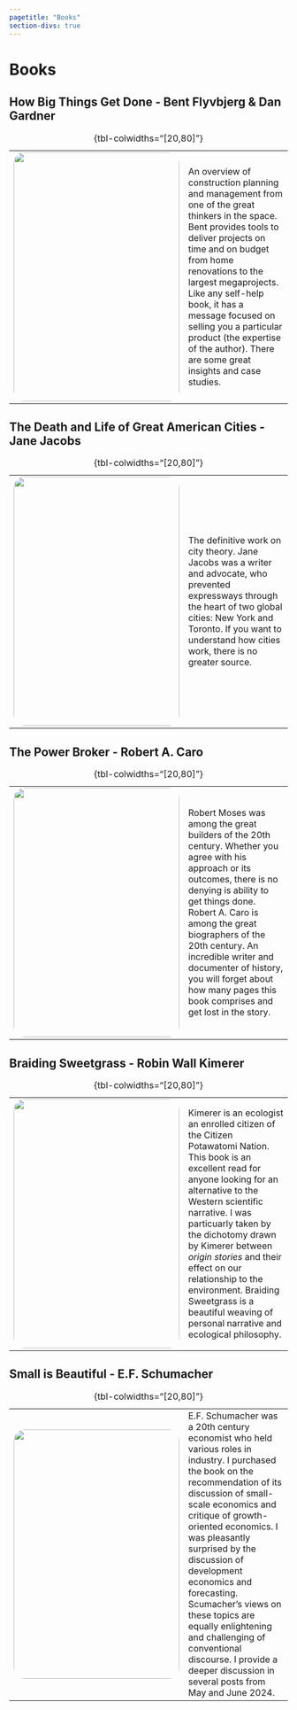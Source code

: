 ```yaml
---
pagetitle: "Books"
section-divs: true
---
```


# Books

## How Big Things Get Done - Bent Flyvbjerg & Dan Gardner


: {tbl-colwidths="[20,80]"}

| |
|----|----|
| ![](../assets/images/misc/big_things.jpg){style="float:right; padding: 0 0 0 0; object-fit: cover; border-radius: 20px; object-position: center;" fig-align="center" width="300" height="450"} | An overview of construction planning and management from one of the great thinkers in the space. Bent provides tools to deliver projects on time and on budget from home renovations to the largest megaprojects. Like any self-help book, it has a message focused on selling you a particular product (the expertise of the author). There are some great insights and case studies.|

## The Death and Life of Great American Cities - Jane Jacobs


: {tbl-colwidths="[20,80]"}

| |
|----|----|
| ![](../assets/images/misc/death_life_cities.jpg){style="float:right; padding: 0 0 0 0; object-fit: cover; border-radius: 20px; object-position: center;" fig-align="center" width="300" height="450"} | The definitive work on city theory. Jane Jacobs was a writer and advocate, who prevented expressways through the heart of two global cities: New York and Toronto. If you want to understand how cities work, there is no greater source.|

## The Power Broker - Robert A. Caro


: {tbl-colwidths="[20,80]"}

| |
|----|----|
| ![](../assets/images/misc/robert_moses_caro.jpg){style="float:right; padding: 0 0 0 0; object-fit: cover; border-radius: 20px; object-position: center;" fig-align="center" width="300" height="450"} | Robert Moses was among the great builders of the 20th century. Whether you agree with his approach or its outcomes, there is no denying is ability to get things done. Robert A. Caro is among the great biographers of the 20th century. An incredible writer and documenter of history, you will forget about how many pages this book comprises and get lost in the story.|

## Braiding Sweetgrass - Robin Wall Kimerer


: {tbl-colwidths="[20,80]"}

| |
|----|----|
| ![](../assets/images/misc/braiding_sweetgrass.jpg){style="float:right; padding: 0 0 0 0; object-fit: cover; border-radius: 20px; object-position: center;" fig-align="center" width="300" height="450"} | Kimerer is an ecologist an enrolled citizen of the Citizen Potawatomi Nation. This book is an excellent read for anyone looking for an alternative to the Western scientific narrative. I was particuarly taken by the dichotomy drawn by Kimerer between *origin stories* and their effect on our relationship to the environment. Braiding Sweetgrass is a beautiful weaving of personal narrative and ecological philosophy.|

## Small is Beautiful - E.F. Schumacher


: {tbl-colwidths="[20,80]"}

| |
|----|----|
| ![](../assets/images/misc/small_beautiful.jpg){style="float:right; padding: 0 0 0 0; object-fit: cover; border-radius: 20px; object-position: center;" fig-align="center" width="300" height="450"} | E.F. Schumacher was a 20th century economist who held various roles in industry. I purchased the book on the recommendation of its discussion of small-scale economics and critique of growth-oriented economics. I was pleasantly surprised by the discussion of development economics and forecasting. Scumacher's views on these topics are equally enlightening and challenging of conventional discourse. I provide a deeper discussion in several posts from May and June 2024.|
